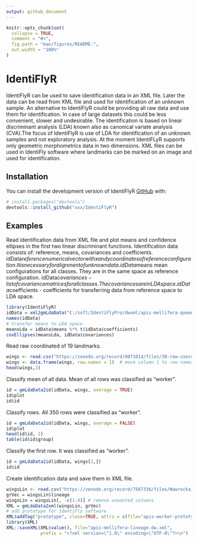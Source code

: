 ```yaml
---
output: github_document
---
```


<!-- README.md is generated from README.Rmd. Please edit that file -->

```r
knitr::opts_chunk$set(
  collapse = TRUE,
  comment = "#>",
  fig.path = "man/figures/README-",
  out.width = "100%"
)
```

# IdentiFlyR

<!-- badges: start -->
<!-- badges: end -->

IdentiFlyR can be used to save identification data in an XML file. Later the data can be read from XML file and used for identification of an unknown sample.
An alternative to IdentiFlyR could be providing all raw data and use them for identification. In case of large datasets this could be less convenient, slower and undesirable. 
The identification is based on linear discriminant analysis (LDA) known also as canonical variate analysis (CVA).The focus of IdentiFlyR is use of LDA for identification of an unknown samples and not exploratory analysis. 
At the moment IdentiFLyR supports only geometric morphometrics data in two dimensions. 
XML files can be used in IdentiFly software where landmarks can be marked on an image and used for identification. 

## Installation

You can install the development version of IdentiFlyR [GitHub](https://github.com/) with:

``` r
# install.packages("devtools")
devtools::install_github("xxx/IdentiFlyR")
```

## Examples

Read identification data from XML file and plot means and confidence ellipses in the first two linear discriminant functions. Identification data consists of: reference, means, covariances and coefficients. idData$reference numerical vector with x and y coordinates of reference configuration. It is necessary for alignment of unknown data.  idData$means mean configurations for all classes. They are in the same space as reference configuration. idData$covariances - list of covariance matrices for all classes. The covariances are in LDA space. idData$coefficients - coefficients for transferring data from reference space to LDA space.  

```r
library(IdentiFlyR)
idData = xml2gmLdaData("C:/soft/IdentiFlyPro/dwxml/apis-mellifera-queens-workers-drones.dw.xml")
names(idData)
# transfer means to LDA space
meansLda = idData$means %*% t(idData$coefficients)
covEllipses(meansLda, idData$covariances)

```

Read raw coordinated of 19 landmarks.   

```r
wings <- read.csv("https://zenodo.org/record/8071014/files/IN-raw-coordinates.csv")
wings <- data.frame(wings, row.names = 1)  # move column 1 to row names
head(wings,2)
```

Classify mean of all data. Mean of all rows was classified as "worker".

```r
id = gmLdaData2id(idData, wings, average = TRUE)
id$plot
id$id
```

Classify rows. All 350 rows were classified as "worker".

```r
id = gmLdaData2id(idData, wings, average = FALSE)
id$plot
head(id$id, 2)
table(id$id$group)
```

Classify the first row. It was classified as "worker".

```r
id = gmLdaData2id(idData, wings[1,])
id$id
```

Create identification data and save them in XML file. 

```r
wingsLin <- read.csv("https://zenodo.org/record/7567336/files/Nawrocka_et_al2018-sample-aligned.csv")
grVec = wingsLin$lineage
wingsLin = wingsLin[, -c(1:4)] # remove unwanted columns
XML = gmLdaData2xml(wingsLin, grVec)
# add prototype for IdentiFly software
XML$addTag("prototype", close=TRUE, attrs = c(file="apis-worker-prototype.dw.png"))
library(XML) 
XML::saveXML(XML$value(), file="apis-mellifera-lineage.dw.xml",
             prefix = "<?xml version=\"1.0\" encoding=\"UTF-8\"?>\n")
```
